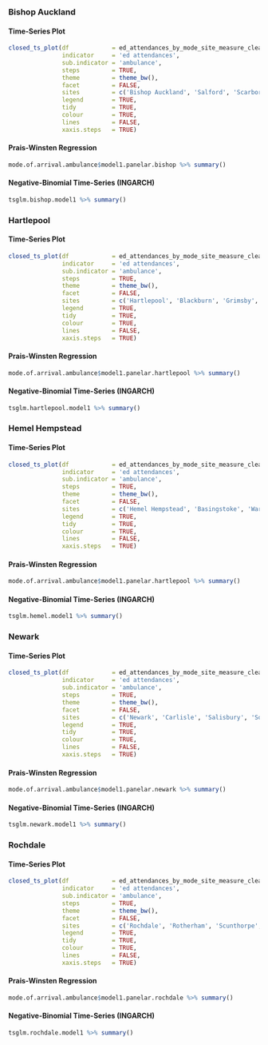 ### Bishop Auckland
#### Time-Series Plot
```r
closed_ts_plot(df            = ed_attendances_by_mode_site_measure_clean,
               indicator     = 'ed attendances',
               sub.indicator = 'ambulance',
               steps         = TRUE,
               theme         = theme_bw(),
               facet         = FALSE,
               sites         = c('Bishop Auckland', 'Salford', 'Scarborough', 'Whitehaven'),
               legend        = TRUE,
               tidy          = TRUE,
               colour        = TRUE,
               lines         = FALSE,
               xaxis.steps   = TRUE)

```
#### Prais-Winsten Regression
```r
mode.of.arrival.ambulance$model1.panelar.bishop %>% summary()

```
#### Negative-Binomial Time-Series (INGARCH)
```r
tsglm.bishop.model1 %>% summary()

```

### Hartlepool
#### Time-Series Plot
```r
closed_ts_plot(df            = ed_attendances_by_mode_site_measure_clean,
               indicator     = 'ed attendances',
               sub.indicator = 'ambulance',
               steps         = TRUE,
               theme         = theme_bw(),
               facet         = FALSE,
               sites         = c('Hartlepool', 'Blackburn', 'Grimsby', 'Wigan'),
               legend        = TRUE,
               tidy          = TRUE,
               colour        = TRUE,
               lines         = FALSE,
               xaxis.steps   = TRUE)

```
#### Prais-Winsten Regression
```r
mode.of.arrival.ambulance$model1.panelar.hartlepool %>% summary()

```
#### Negative-Binomial Time-Series (INGARCH)
```r
tsglm.hartlepool.model1 %>% summary()

```

### Hemel Hempstead
#### Time-Series Plot
```r
closed_ts_plot(df            = ed_attendances_by_mode_site_measure_clean,
               indicator     = 'ed attendances',
               sub.indicator = 'ambulance',
               steps         = TRUE,
               theme         = theme_bw(),
               facet         = FALSE,
               sites         = c('Hemel Hempstead', 'Basingstoke', 'Warwick', 'Yeovil'),
               legend        = TRUE,
               tidy          = TRUE,
               colour        = TRUE,
               lines         = FALSE,
               xaxis.steps   = TRUE)

```
#### Prais-Winsten Regression
```r
mode.of.arrival.ambulance$model1.panelar.hartlepool %>% summary()

```
#### Negative-Binomial Time-Series (INGARCH)
```r
tsglm.hemel.model1 %>% summary()

```


### Newark
#### Time-Series Plot
```r
closed_ts_plot(df            = ed_attendances_by_mode_site_measure_clean,
               indicator     = 'ed attendances',
               sub.indicator = 'ambulance',
               steps         = TRUE,
               theme         = theme_bw(),
               facet         = FALSE,
               sites         = c('Newark', 'Carlisle', 'Salisbury', 'Southport'),
               legend        = TRUE,
               tidy          = TRUE,
               colour        = TRUE,
               lines         = FALSE,
               xaxis.steps   = TRUE)

```
#### Prais-Winsten Regression
```r
mode.of.arrival.ambulance$model1.panelar.newark %>% summary()

```
#### Negative-Binomial Time-Series (INGARCH)
```r
tsglm.newark.model1 %>% summary()

```

### Rochdale
#### Time-Series Plot
```r
closed_ts_plot(df            = ed_attendances_by_mode_site_measure_clean,
               indicator     = 'ed attendances',
               sub.indicator = 'ambulance',
               steps         = TRUE,
               theme         = theme_bw(),
               facet         = FALSE,
               sites         = c('Rochdale', 'Rotherham', 'Scunthorpe', 'Wansbeck'),
               legend        = TRUE,
               tidy          = TRUE,
               colour        = TRUE,
               lines         = FALSE,
               xaxis.steps   = TRUE)

```
#### Prais-Winsten Regression
```r
mode.of.arrival.ambulance$model1.panelar.rochdale %>% summary()

```
#### Negative-Binomial Time-Series (INGARCH)
```r
tsglm.rochdale.model1 %>% summary()

```
